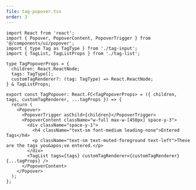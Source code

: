 ```yaml
---
file: tag-popover.tsx
order: 3
---
```


```tsx
import React from 'react';
import { Popover, PopoverContent, PopoverTrigger } from '@/components/ui/popover';
import { type Tag as TagType } from './tag-input';
import { TagList, TagListProps } from './tag-list';

type TagPopoverProps = {
  children: React.ReactNode;
  tags: TagType[];
  customTagRenderer?: (tag: TagType) => React.ReactNode;
} & TagListProps;

export const TagPopover: React.FC<TagPopoverProps> = ({ children, tags, customTagRenderer, ...tagProps }) => {
  return (
    <Popover>
      <PopoverTrigger asChild>{children}</PopoverTrigger>
      <PopoverContent className="w-full max-w-[450px] space-y-3">
        <div className="space-y-1">
          <h4 className="text-sm font-medium leading-none">Entered Tags</h4>
          <p className="text-sm text-muted-foreground text-left">These are the tags you&apos;ve entered.</p>
        </div>
        <TagList tags={tags} customTagRenderer={customTagRenderer} {...tagProps} />
      </PopoverContent>
    </Popover>
  );
};
```
